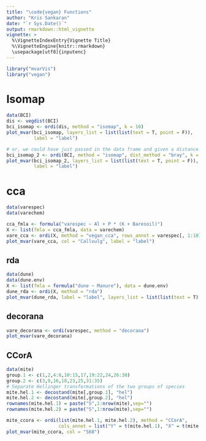 ```yaml
---
title: "\code{vegan} Functions"
author: "Kris Sankaran"
date: "`r Sys.Date()`"
output: rmarkdown::html_vignette
vignette: >
  %\VignetteIndexEntry{Vignette Title}
  %\VignetteEngine{knitr::rmarkdown}
  \usepackage[utf8]{inputenc}
---
```


```r
library("mvarVis")
library("vegan")
```

# Isomap

```r
data(BCI)
dis <- vegdist(BCI)
bci_isomap <- ordi(dis, method = "isomap", k = 10)
plot_mvar(bci_isomap, layers_list = list(list(text = T, point = F)), 
          label = "label")

# or, we could have just passed in the data frame and given a distance
bci_isomap_2 <- ordi(BCI, method = "isomap", dist_method = "bray", k = 10)
plot_mvar(bci_isomap_2, layers_list = list(list(text = T, point = F)), 
          label = "label")
```

# cca

```r
data(varespec)
data(varechem)

cca_fmla <- formula("varespec ~ Al + P * (K + Baresoil)")
X <- list(fmla = cca_fmla, data = varechem)
vare_cca <- ordi(X, method = "vegan_cca", rows_annot = varespec[, 1:10])
plot_mvar(vare_cca, col = "Callvulg", label = "label")
```

## rda

```r
data(dune)
data(dune.env)
X <- list(fmla = formula("dune ~ Manure"), data = dune.env)
dune_rda <- ordi(X, method = "rda")
plot_mvar(dune_rda, label = "label", layers_list = list(list(text = T), list(text = T)))
```

## decorana

```r
vare_decorana <- ordi(varespec, method = "decorana")
plot_mvar(vare_decorana)
```

## CCorA

```r
data(mite)
group.1 <- c(1,2,4:8,10:15,17,19:22,24,26:30)
group.2 <- c(3,9,16,18,23,25,31:35)
# Separate Hellinger transformations of the two groups of species 
mite.hel.1 <- decostand(mite[,group.1], "hel")
mite.hel.2 <- decostand(mite[,group.2], "hel")
rownames(mite.hel.1) = paste("S",1:nrow(mite),sep="")
rownames(mite.hel.2) = paste("S",1:nrow(mite),sep="")

mite_ccora <- ordi(list(mite.hel.1, mite.hel.2), method = "CCorA", 
                   cols_annot = list("Y" = t(mite.hel.1), "X" = t(mite.hel.2)))
plot_mvar(mite_ccora, col = "S68")
```
